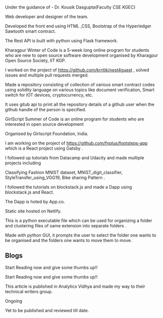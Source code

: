 
<ProjectCard title="Identity Management and Authentication system using Blockchain(Ongoing)" bg="linear-gradient(to right, #667eea 0%, #764ba2 100%)">
Under the guidance of - Dr. Kousik Dasgupta(Faculty CSE KGEC) 

Web developer and designer of the team. 

Developed the front end using HTML ,CSS, Bootstrap of the Hyperledger Sawtooth smart contract.

The Rest API is built with python using Flask framework. 

</ProjectCard>

<ProjectCard title="KWOC 2019 project on the topic of Hotel management app using Django" link="https://github.com/Suchana34/nest4guest" bg="linear-gradient(to right, #7028e4 0%, #e5b2ca 100%)">

Kharagpur Winter of Code is a 5-week long online program for students who are new to open source software development organised by Kharagpur Open Source Society, IIT KGP. 

I worked on the project of https://github.com/krritik/nest4guest , solved issues and multiple pull requests merged.

</ProjectCard>


<ProjectCard title="Case studies on Ethereum smart contracts" link="https://github.com/Suchana34/case_studies_of_blockchain" bg="linear-gradient(to right, #667eea 0%, #764ba2 100%)">


Made a repository consisting of collection of various smart contract codes using solidity language on various topics like document verification, Smart switch for IOT devices, cryptocurrency, etc. 

</ProjectCard>


<ProjectCard title="Check Repositories - My hands on with Github API" link="http://suchana.cf/Check_Repos/" bg="linear-gradient(to right, #7028e4 0%, #e5b2ca 100%)">

It uses gitub api to print all the repository details of a github user when the github handle of the person is specified. 

</ProjectCard>

<ProjectCard title="Open Source Contributor in GirlScript Summer Of Code 2020 (gssoc 2020) (Ongoing)" link="https://github.com/Suchana34/footsteps-app" bg="linear-gradient(to right, #7028e4 0%, #e5b2ca 100%)">

GirlScript Summer of Code is an online program for students who are interested in open source development 

Organised by Girlscript Foundation, India.

I am working on the project of  https://github.com/fnplus/footsteps-app  which is a React project using Gatsby . 

</ProjectCard>

<ProjectCard title="Classification and Regression models using Deep learning libraries - Pytorch and Keras" link="https://github.com/Suchana34/Udacity_Deep_Learning_Nanodegree" bg="linear-gradient(to right, #7028e4 0%, #e5b2ca 100%)">

I followed up tutorials from Datacamp and Udacity and made multiple projects including 

Classifying Fashion MNIST dataset, MNIST_digit_classifier, StyleTransfer_using_VGG19, Bike sharing Pattern . 

</ProjectCard>

<ProjectCard title="Animal Kingdom Dapp" link="https://xenodochial-booth-b5ef9e.netlify.com/" bg="linear-gradient(to right, #7028e4 0%, #e5b2ca 100%)">

I followed the tutorials on blockstack.js and made a Dapp using blockstack.js and React.

The Dapp is hoted by App.co.

Static site hosted on Netlify.

</ProjectCard>

<ProjectCard title="Automate_folder_organization " link="https://github.com/Suchana34/automate_folder_organization" bg="linear-gradient(to right, #7028e4 0%, #e5b2ca 100%)">
This is a python executable file which can be used for organizing a folder and clustering files of same extension into separate folders . 

Made with python GUI, it prompts the user to select the folder one wants to be organised and the folders one wants to move them to move. 

</ProjectCard>

## Blogs

<ProjectCard title="Sharing my experience of Kharagpur Winter Of Code 2019" link="https://medium.com/@suchanachakraborty/kwoc-kharagpur-winter-of-code-an-end-evaluation-report-of-my- experience-a5ce7271eb50" bg="linear-gradient(to right, #667eea 0%, #764ba2 100%)">

Start Reading now and give some thumbs up!!
</ProjectCard>

<ProjectCard title="Probability Distributions and Hypothesis Tests using Python." link="https://medium.com/analytics-vidhya/probability-distributions-and-hypothesis-tests-using-python-2ee25cb3a90f" bg="linear-gradient(to right, #667eea 0%, #764ba2 100%)">

Start Reading now and give some thumbs up!!

This article is published in Analytics Vidhya and made my way to their technical writers group.

</ProjectCard>

<ProjectCard title="An In-depth Analysis of Ethereum Blockchain for developers" bg="linear-gradient(to right, #667eea 0%, #764ba2 100%)">


Ongoing

Yet to be published and reviewed till date.
</ProjectCard>
